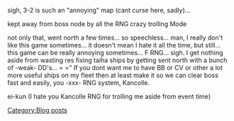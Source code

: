 sigh, 3-2 is such an "annoying" map (cant curse here, sadly)...

kept away from boss node by all the RNG crazy trolling Mode

not only that, went north a few times... so speechless... man, I really don't like this game sometimes... it doesn't mean I hate it all the time, but still... this game can be really annoying sometimes... F RNG... sigh. I get nothing aside from wasting res fixing taiha ships by getting sent north with a bunch of -weak- DD's... = =" If you dont want me to have BB or CV or other a lot more useful ships on my fleet then at least make it so we can clear boss fast and easily, you -xxx- RNG system, Kancolle.



ei-kun (I hate you Kancolle RNG for trolling me aside from event time)
[[Category:Blog posts]]